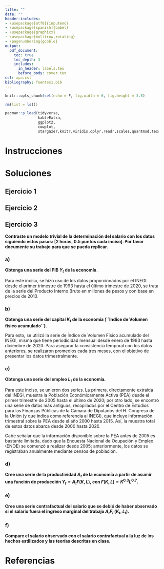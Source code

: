 ```yaml
---
title: ""
date: ""
header-includes:
- \usepackage[utf8]{inputenc}
- \usepackage[spanish]{babel}
- \usepackage{graphicx}
- \usepackage{multirow,rotating}
- \pagenumbering{gobble} 
output: 
  pdf_document:
    toc: true
    toc_depth: 3
    includes:
      in_header: labels.tex
      before_body: cover.tex
csl: apa.csl
bibliography: fuentes1.bib
---
```


```{=tex}
\pagenumbering{gobble}
\pagenumbering{arabic}
```
```r
knitr::opts_chunk$set(echo = F, fig.width = 6, fig.height = 3.5)
```

```r

rm(list = ls())

pacman::p_load(tidyverse,
               kableExtra,
               ggplot2,
               cowplot,
               stargazer,knitr,viridis,dplyr,readr,scales,quantmod,texreg,tinytex, tidyr, imager,lubridate,tseries, astsa, growthrates, tis, dynlm, readxl )
```

\newpage

# Instrucciones

```{=tex}

\subsection*{Instrucciones}
Realice los siguientes ejercicios en su equipo de trabajo designado. La tarea se califica del 0 al 15 (¡!).

\begin{enumerate}
\item Resuelva los ejercicios 11.2 y 11.9 (5a Ed.). Realice estos con ayuda de su laboratorista y entregue las soluciones a máquina, utilizando LaTeX. [2 horas,1 punto cada ejercicio]

\item Estudie el mercado laboral en México siguiendo estos pasos: [2 horas, 0.5 puntos cada inciso]. Por favor documente su trabajo para que se pueda replicar.
\begin{enumerate}
\item Obtenga del INEGI una serie anual de los salarios (en términos reales) en México, calcule la serie de su tasa de cambio anual, calcule la volatilidad de dicha serie. (Serie 1)
\item Obtenga del INEGI una serie anual del empleo total en México, calcule la serie de su tasa de cambio anual, calcule la volatilidad de dicha serie. (Serie 2)
\item Obtenga del INEGI una serie anual del producto interno bruto en términos reales, calcule su tasa de cambio anual, calcule su volatilidad. (Serie 3)
\item Grafique las tres series de tasas de cambios de forma que se puedan comparar.
\item Calcule la covarianza de la serie 1 con la 3 y de la 2 con la 3.
\item Explique si sus resultados son o no consistentes con los hechos estilizados para EEUU que se discutieron en clase.
\end{enumerate}

\item Contraste un modelo trivial de la determinación del salario con los datos siguiendo estos pasos: [2 horas, 0.5 puntos cada inciso]. Por favor documente su trabajo para que se pueda replicar.
\begin{enumerate}
\item Obtenga una serie del PIB $Y_t$ de la economía.
\item Obtenga una serie del capital $K_t$ de la economía (``Indice de Volumen físico acumulado´´).
\item Obtenga una serie del empleo $L_t$ de la economía.
\item Cree una serie de la productividad $A_t$ de la economía a partir de asumir una función de producción $Y_t=A_tF(K,L)$, con $F(K,L)=K^{0.3}L^{0.7}$.
\item Cree una serie contrafactual del salario que se debió de haber observado si el salario fuera el ingreso marginal del trabajo $A_tF_L(K_t,L_t)$.
\item Compare el salario observado con el salario contrafactual a la luz de los hechos estilizados y las teorías descritas en clase.
\end{enumerate}
\item Desarrolle su intuición cuantitativa sobre la informalidad laboral en México siguiendo estos pasos   [3 horas, 0.5 puntos cada inciso]. Por favor documente su trabajo para que se pueda replicar.
\begin{enumerate}
\item Obtenga la Matriz Hussmans para México, del INEGI, para algún trimestre de 2019. 
\item A partir de la tabla, averigüe qué proporción de los trabajadores trabaja en el ``sector informal'' de la economía.
\item A partir de la tabla, averigüe qué proporción de los trabajadores del sector formal son informales.
\item Averigüe con datos del INEGI cuáles son las industrias formales con mayor proporción de trabajadores informales y los estados de la república con mayor proporción de trabajadores informales.
\item Obtenga una medida de salario por industria y grafique el nivel de informalidad contra el salario.
\item Averigue si la tasa de informalidad (la proporción, del total de personas ocupadas, que trabajan informalmente) se comportó de forma ``procíclica'' o ``contracíclica'' durante los primeros meses de esta pandemia y contrástelo con el comportamiento durante crisis anteriores (1994-5 y 2008-9).
\item Enuncie algunas conclusiones tentativas sobre los resultados que obtuvo, relacionándolas con los modelos discutidos en clase.
\end{enumerate}
\item Practique trabajar con datos laborales de México siguiendo estos pasos: [3 horas, 0.5 puntos cada inciso]. Por favor documente su trabajo para que se pueda replicar.
\begin{enumerate}
\item Explique en un par de párrafos cómo es que el INEGI atendió la ncesidad de crear encuestas durante el inicio de la pandemia con la ENOE-T y luego como aterrizó una nueva encuesta, la ENOE-N de ahí en adelante.
\item Descargue los micro-datos de la ENOE (ENOE,ENOE-T y ENOE-N), correspondientes a los cuatro trimestres de 2020.
\item Calcule el desempleo en cada trimestre, explicando cómo lo calculó.
\item Calcule, utilizando a los individuos que aparecen en más de uno de los trimestres, la fracción de trabajadores que pasan del empleo al desempleo y del desempleo al empleo entre los cuatro trimestres del 2020. Esta es la parte más complicada, pero la más útil, porque enseña que la ENOE es una encuesta tipo panel rotativo, y cómo utilizar esta característica.
\item Calcule qué fracción de los trabajadores trabaja en empresas chicas, medianas y grandes.
\item Calcule qué fracción de los trabajadores está buscando otro empleo.
\item Grafique la relación entre el ingreso promedio y la edad de los trabajadores.
\item Documente y entregue su código estadístico para realizar este ejercicio.
\end{enumerate}
\end{enumerate}
```
\newpage

# Soluciones

## Ejercicio 1

## Ejercicio 2

## Ejercicio 3

**Contraste un modelo trivial de la determinación del salario con los datos siguiendo estos pasos: [2 horas, 0.5 puntos cada inciso]. Por favor documente su trabajo para que se pueda replicar.**

### a)

**Obtenga una serie del PIB $Y_t$ de la economía.**

Para este inciso, se hizo uso de los datos proporcionados por el INEGI desde el primer trimestre de 1993 hasta el último trimestre de 2020, se trata de la serie del Producto Interno Bruto en millones de pesos y con base en precios de 2013.

### b)

**Obtenga una serie del capital $K_t$ de la economía (``Indice de Volumen físico acumulado´´).**

Para esto, se utilizó la serie de Índice de Volumen Físico acumulado del INEGI, misma que tiene periodicidad mensual desde enero de 1993 hasta diciembre de 2020. Para asegurar la consistencia temporal con los datos anteriores, se realizaron promedios cada tres meses, con el objetivo de presentar los datos trimestralmente.

### c)

**Obtenga una serie del empleo $L_t$ de la economía.**

Para este inciso, se unieron dos series. La primera, directamente extraída del INEGI, muestra la Población Económicamente Activa (PEA) desde el primer trimestre de 2005 hasta el último de 2020; por otro lado, se encontró una serie de datos más antiguos, recopilados por el Centro de Estudios para las Finanzas Públicas de la Cámara de Diputados del H. Congreso de la Unión (y que indica como referencia al INEGI), que incluye información trimestral sobre la PEA desde el año 2000 hasta 2015. Así, la muestra total de estos datos abarca desde 2000 hasta 2020.

Cabe señalar que la información disponible sobre la PEA antes de 2005 es bastante limitada, dado que la Encuesta Nacional de Ocupación y Empleo (ENOE) se comenzó a realizar desde 2005; anteriormente, los datos se registraban anualmente mediante censos de población.

### d)

**Cree una serie de la productividad $A_t$ de la economía a partir de asumir una función de producción $Y_t=A_tF(K,L)$, con $F(K,L)=K^{0.3}L^{0.7}$.**



### e)

**Cree una serie contrafactual del salario que se debió de haber observado si el salario fuera el ingreso marginal del trabajo $A_tF_L(K_t,L_t)$.**

### f)

**Compare el salario observado con el salario contrafactual a la luz de los hechos estilizados y las teorías descritas en clase.**

\newpage

# Referencias

<!-- <div id="refs"></div> -->
